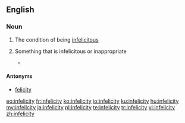 ==English==

===Noun===
{{en-noun|~|infelicities}}

# {{label|en|uncountable}} The condition of being [[infelicitous]]
# {{label|en|countable}} Something that is infelicitous or inappropriate
#* {{quote-journal|2007|date=October 24|Jeffrey Alan Barrett|Approximate Truth and Descriptive Nesting|Erkenntnis|url=|doi=10.1007/s10670-007-9086-6|volume=68|issue=2|pages=
|passage=Returning to our own epistemic situation, we do not know the sense in which quantum mechanics and relativity will be taken to be approximately true after their descriptive '''infelicities''' are addressed.}}

====Antonyms====
* {{sense|condition}} [[felicity]]

[[eo:infelicity]]
[[fr:infelicity]]
[[ko:infelicity]]
[[io:infelicity]]
[[ku:infelicity]]
[[hu:infelicity]]
[[my:infelicity]]
[[ja:infelicity]]
[[pl:infelicity]]
[[te:infelicity]]
[[tr:infelicity]]
[[vi:infelicity]]
[[zh:infelicity]]